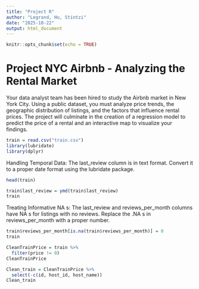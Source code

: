```yaml
---
title: "Project R"
author: "Legrand, Hu, Stintzi"
date: "2025-10-22"
output: html_document
---
```


```r
knitr::opts_chunk$set(echo = TRUE)
```

# Project NYC Airbnb - Analyzing the Rental Market

Your data analyst team has been hired to study the Airbnb market in New York City. Using a public dataset, you must analyze price trends, the geographic distribution of listings, and the factors that influence rental prices. The project will culminate in the creation of a regression model to predict the price of a rental and an interactive map to visualize your findings.

```r
train = read.csv("train.csv")
library(lubridate)
library(dplyr)
```

Handling Temporal Data: The last_review column is in text format. Convert it to a proper date format using the lubridate package.

```r
head(train)
```

```r
train$last_review = ymd(train$last_review)
train
```

 Treating Informative NA s: The last_review and reviews_per_month columns have NA s for listings with no reviews. Replace the .NA s in 
reviews_per_month with a proper number.

```r
train$reviews_per_month[is.na(train$reviews_per_month)] = 0
train
```

```r
CleanTrainPrice = train %>%
  filter(price != 0)
CleanTrainPrice
```

```r
Clean_train = CleanTrainPrice %>%
  select(-c(id, host_id, host_name))
Clean_train
```

